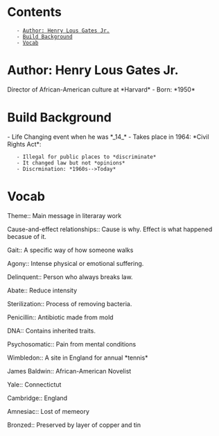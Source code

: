 = Contents =
    - [[#Author: Henry Lous Gates Jr.|Author: Henry Lous Gates Jr.]]
    - [[#Build Background|Build Background]]
    - [[#Vocab|Vocab]]

= Author: Henry Lous Gates Jr. =
Director of African-American culture at *Harvard*
- Born: *1950*

= Build Background =
- Life Changing event when he was *_14_*
- Takes place in 1964: *Civil Rights Act*:
    - Illegal for public places to *discriminate*
    - It changed law but not *opinions*
    - Discrmination: *1960s-->Today*

= Vocab =
Theme:: Main message in literaray work

Cause-and-effect relationships:: Cause is why. Effect is what happened becasue of it.

Gait:: A specific way of how someone walks

Agony:: Intense physical or emotional suffering.

Delinquent:: Person who always breaks law.

Abate:: Reduce intensity

Sterilization:: Process of removing bacteria.

Penicillin:: Antibiotic made from mold

DNA:: Contains inherited traits.

Psychosomatic:: Pain from mental conditions

Wimbledon:: A site in England for annual *tennis*

James Baldwin:: African-American Novelist

Yale:: Connectictut

Cambridge:: England

Amnesiac:: Lost of memeory

Bronzed:: Preserved by layer of copper and tin
